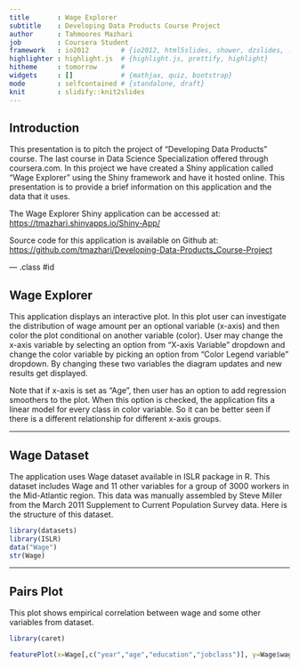 ```yaml
--- 
title       : Wage Explorer
subtitle    : Developing Data Products Course Project
author      : Tahmoores Mazhari
job         : Coursera Student
framework   : io2012        # {io2012, html5slides, shower, dzslides, ...}
highlighter : highlight.js  # {highlight.js, prettify, highlight}
hitheme     : tomorrow      # 
widgets     : []            # {mathjax, quiz, bootstrap}
mode        : selfcontained # {standalone, draft}
knit        : slidify::knit2slides
--- 
```


## Introduction

This presentation is to pitch the project of "Developing Data Products" course. The last course in Data Science Specialization offered through coursera.com. In this project we have created a Shiny application called "Wage Explorer" using the Shiny framework and have it hosted online. This presentation is to provide a brief information on this application and the data that it uses.

The Wage Explorer Shiny application can be accessed at:  
[https://tmazhari.shinyapps.io/Shiny-App/](https://tmazhari.shinyapps.io/Shiny-App/)

Source code for this application is available on Github at:  
[https://github.com/tmazhari/Developing-Data-Products_Course-Project](https://github.com/tmazhari/Developing-Data-Products_Course-Project)

--- .class #id 

## Wage Explorer

This application displays an interactive plot. In this plot user can investigate the distribution of wage amount per an optional variable (x-axis) and then color the plot conditional on another variable (color). 
User may change the x-axis variable by selecting an option from "X-axis Variable" dropdown and change the color variable by picking an option from "Color Legend variable" dropdown. By changing these two variables the diagram updates and new results get displayed.

Note that if x-axis is set as "Age", then user has an option to add regression smoothers to the plot. When this option is checked, the application fits a linear model for every class in color variable. So it can be better seen if there is a different relationship for different x-axis groups.

---

## Wage Dataset

The application uses Wage dataset available in ISLR package in R. This dataset includes Wage and 11 other variables for a group of 3000 workers in the Mid-Atlantic region. This data was manually assembled by Steve Miller from the March 2011 Supplement to Current Population Survey data. Here is the structure of this dataset.

```r
library(datasets)
library(ISLR)
data("Wage")
str(Wage)
```

---

## Pairs Plot

This plot shows empirical correlation between wage and some other variables from dataset. 

```r
library(caret)
```

```r
featurePlot(x=Wage[,c("year","age","education","jobclass")], y=Wage$wage, plot="pairs")
```
